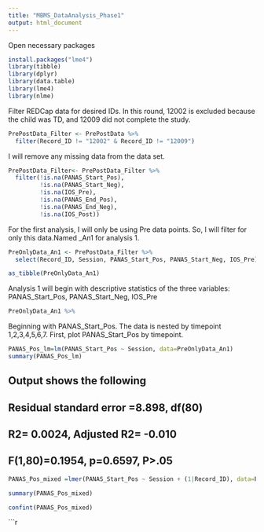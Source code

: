 ```yaml
---
title: "MBMS_DataAnalysis_Phase1"
output: html_document
---
```

Open necessary packages
```r
install.packages("lme4")
library(tibble)
library(dplyr)
library(data.table)
library(lme4)
library(nlme)
```

Filter REDCap data for desired IDs. In this round, 12002 is excluded because the child was TD, and 12009 did not complete the study. 
```r
PrePostData_Filter <- PrePostData %>%
  filter(Record_ID != "12002" & Record_ID != "12009")
```
I will remove any missing data from the data set. 
```r
PrePostData_Filter<- PrePostData_Filter %>%
  filter(!is.na(PANAS_Start_Pos),
         !is.na(PANAS_Start_Neg),
         !is.na(IOS_Pre),
         !is.na(PANAS_End_Pos),
         !is.na(PANAS_End_Neg),
         !is.na(IOS_Post))
```

For the first analysis, I will only be using Pre data points. So, I will filter for only this data.Named _An1 for analysis 1.
```r
PreOnlyData_An1 <- PrePostData_Filter %>%
  select(Record_ID, Session, PANAS_Start_Pos, PANAS_Start_Neg, IOS_Pre)

as_tibble(PreOnlyData_An1)
```

Analysis 1 will begin with descriptive statistics of the three variables: PANAS_Start_Pos, PANAS_Start_Neg, IOS_Pre
```r
PreOnlyData_An1 %>%
```

Beginning with PANAS_Start_Pos. The data is nested by timepoint 1,2,3,4,5,6,7. First, plot PANAS_Start_Pos by timepoint. 
```r
PANAS_Pos_lm=lm(PANAS_Start_Pos ~ Session, data=PreOnlyData_An1)
summary(PANAS_Pos_lm)
```
## Output shows the following
## Residual standard error =8.898, df(80)
## R2= 0.0024, Adjusted R2= -0.010
## F(1,80)=0.1954, p=0.6597, P>.05
```r
PANAS_Pos_mixed =lmer(PANAS_Start_Pos ~ Session + (1|Record_ID), data=PreOnlyData_An1)

summary(PANAS_Pos_mixed)

confint(PANAS_Pos_mixed)
```



```r
